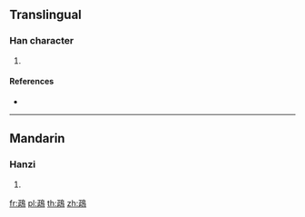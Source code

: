 {{character info/new}}
==Translingual==

===Han character===
{{Han char|rn=196|rad=鳥|as=05|sn=16|four=|canj=MMHAF,XXXMM}}

# {{defn|Han|sort=鳥05}}

====References====
* {{Han ref|kx=1484.130|dkj=46753|dj=2016.230|hdz=74622.010|uh=9D0A|ud=40202}}

----

==Mandarin==

===Hanzi===
{{cmn-hanzi|pin=[[jiā]] ([[jia1]]), [[zhèng]] ([[zheng4]])|wg=chia<sup>1</sup>, cheng<sup>4</sup>}}

# {{defn|lang=cmn|sort=鳥05}}

[[fr:鴊]]
[[pl:鴊]]
[[th:鴊]]
[[zh:鴊]]